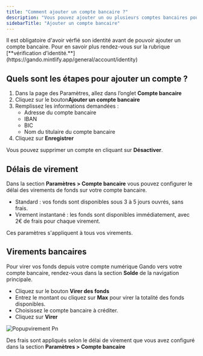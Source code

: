```yaml
---
title: "Comment ajouter un compte bancaire ?"
description: "Vous pouvez ajouter un ou plusieurs comptes bancaires pour virer l’argent reçu sur votre compte numérique Gando."
sidebarTitle: "Ajouter un compte bancaire"
---
```


<Warning>
  Il est obligatoire d'avoir vérfié son identité avant de pouvoir ajouter un compte bancaire. Pour en savoir plus rendez-vous sur la rubrique [**vérification d'identité.**](https://gando.mintlify.app/general/account/identity)
</Warning>

## Quels sont les étapes pour ajouter un compte ?

1. Dans la page des Paramètres, allez dans l’onglet **Compte bancaire**
2. Cliquez sur le bouton**Ajouter un compte bancaire**
3. Remplissez les informations demandées :
   - Adresse du compte bancaire
   - IBAN
   - BIC
   - Nom du titulaire du compte bancaire
4. Cliquez sur **Enregistrer**

Vous pouvez supprimer un compte en cliquant sur **Désactiver**.

## Délais de virement

Dans la section **Paramètres \> Compte bancaire** vous pouvez configurer le délai des virements de fonds sur votre compte bancaire.

- Standard : vos fonds sont disponibles sous 3 à 5 jours ouvrés, sans frais.
- Virement instantané : les fonds sont disponibles immédiatement, avec 2€ de frais pour chaque virement.

Ces paramètres s'appliquent à tous vos virements.

## Virements bancaires

Pour virer vos fonds depuis votre compte numérique Gando vers votre compte bancaire, rendez-vous dans la section **Solde** de la navigation principale.

- Cliquez sur le bouton **Virer des fonds**
- Entrez le montant ou cliquez sur **Max** pour virer la totalité des fonds disponibles.
- Choisissez le compte bancaire à créditer.
- Cliquez sur **Virer**

![Popupvirement Pn](/images/Popupvirement.png)

Des frais sont appliqués selon le délai de virement que vous avez configuré dans la section **Paramètres \> Compte bancaire**